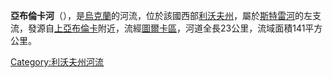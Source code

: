 <!-- 檔案不存在 [[Image:Jablunka_(prytoka_Struja).jpg|right]] -->

'''亞布倫卡河'''（{{lang-uk|Яблунька}}），是[[烏克蘭|烏克蘭]]的河流，位於該國西部[[利沃夫州|利沃夫州]]，屬於[[斯特雷河|斯特雷河]]的左支流，發源自[[上亞布倫卡|上亞布倫卡]]附近，流經[[圖爾卡區|圖爾卡區]]，河道全長23公里，流域面積141平方公里。

{{DEFAULTSORT:Яблунька (притока Стрию)}}
[[Category:利沃夫州河流|Category:利沃夫州河流]]


{{Ukraine-river-stub}}